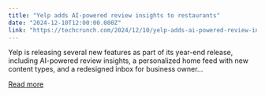 ```yaml
---
title: "Yelp adds AI-powered review insights to restaurants"
date: "2024-12-10T12:00:00.000Z"
link: "https://techcrunch.com/2024/12/10/yelp-adds-ai-powered-review-insights-to-restaurants/"
---
```


Yelp is releasing several new features as part of its year-end release, including AI-powered review insights, a personalized home feed with new content types, and a redesigned inbox for business owner...

[Read more](https://techcrunch.com/2024/12/10/yelp-adds-ai-powered-review-insights-to-restaurants/)

